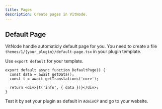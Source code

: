 ```yaml
---
title: Pages
description: Create pages in VitNode.
---
```


## Default Page

VitNode handle automaticly default page for you. You need to create a file `themes/1/{your_plugin}/default-page.tsx` in your plugin template.

Use `export default` for your template.

```tsx
export default async function DefaultPage() {
  const data = await getData();
  const t = await getTranslations('core');

  return <div>{t('info', { data })}</div>;
}
```

Test it by set your plugin as default in `AdminCP` and go to your website.
